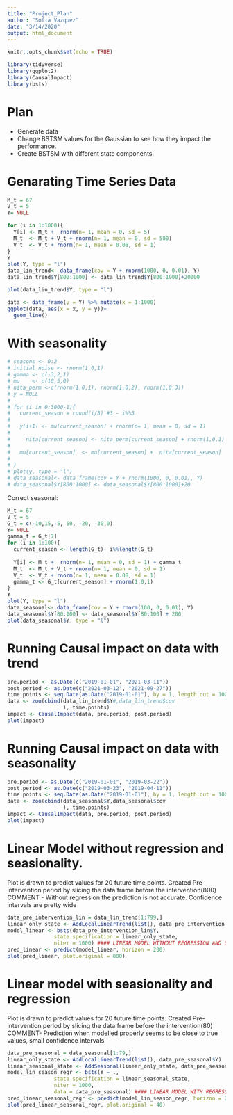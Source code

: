 ```yaml
---
title: "Project_Plan"
author: "Sofia Vazquez"
date: "3/14/2020"
output: html_document
---
```


```r
knitr::opts_chunk$set(echo = TRUE)
```

```r
library(tidyverse)
library(ggplot2)
library(CausalImpact)
library(bsts)
```

# Plan

- Generate data
- Change BSTSM values for the Gaussian to see how they impact the performance.
- Create BSTSM with different state components. 

# Genarating Time Series Data
```r
M_t = 67
V_t = 5
Y= NULL

for (i in 1:1000){
  Y[i] <- M_t +  rnorm(n= 1, mean = 0, sd = 5)
  M_t  <- M_t + V_t + rnorm(n= 1, mean = 0, sd = 500)
  V_t  <- V_t + rnorm(n= 1, mean = 0.08, sd = 1)
}
Y
plot(Y, type = "l")
data_lin_trend<- data_frame(cov = Y + rnorm(1000, 0, 0.01), Y)
data_lin_trend$Y[800:1000] <- data_lin_trend$Y[800:1000]+20000

plot(data_lin_trend$Y, type = "l")

```
```r
data <- data_frame(y = Y) %>% mutate(x = 1:1000)
ggplot(data, aes(x = x, y = y))+
  geom_line()
```
# With seasonality

```r
# seasons <- 0:2
# initial_noise <- rnorm(1,0,1)
# gamma <- c(-3,2,1)
# mu    <- c(10,5,0)
# nita_perm <-c(rnorm(1,0,1), rnorm(1,0,2), rnorm(1,0,3)) 
# y = NULL
# 
# for (i in 0:3000-1){
#   current_season = round(i/3) #3 - i%%3
#   
#   y[i+1] <- mu[current_season] + rnorm(n= 1, mean = 0, sd = 1)
#   
#     nita[current_season] <- nita_perm[current_season] + rnorm(1,0,1)
#     
#   mu[current_season]  <- mu[current_season] +  nita[current_season]
# 
# }
# plot(y, type = "l")
# data_seasonal<- data_frame(cov = Y + rnorm(1000, 0, 0.01), Y)
# data_seasonal$Y[800:1000] <- data_seasonal$Y[800:1000]+20
```

Correct seasonal:
```r
M_t = 67
V_t = 5
G_t = c(-10,15,-5, 50, -20, -30,0)
Y= NULL
gamma_t = G_t[7]
for (i in 1:100){
  current_season <- length(G_t)- i%%length(G_t)
  
  Y[i] <- M_t +  rnorm(n= 1, mean = 0, sd = 1) + gamma_t
  M_t  <- M_t + V_t + rnorm(n= 1, mean = 0, sd = 1)
  V_t  <- V_t + rnorm(n= 1, mean = 0.08, sd = 1)
  gamma_t <- G_t[current_season] + rnorm(1,0,1)
}
Y
plot(Y, type = "l")
data_seasonal<- data_frame(cov = Y + rnorm(100, 0, 0.01), Y)
data_seasonal$Y[80:100] <- data_seasonal$Y[80:100] + 200
plot(data_seasonal$Y, type = "l")
```
# Running Causal impact on data with  trend
```r
pre.period <- as.Date(c("2019-01-01", "2021-03-11"))
post.period <- as.Date(c("2021-03-12", "2021-09-27"))
time.points <- seq.Date(as.Date("2019-01-01"), by = 1, length.out = 1000)
data <- zoo(cbind(data_lin_trend$Y#,data_lin_trend$cov
                  ), time.points)
impact <- CausalImpact(data, pre.period, post.period)
plot(impact)
```
# Running Causal impact on data with seasonality
```r
pre.period <- as.Date(c("2019-01-01", "2019-03-22"))
post.period <- as.Date(c("2019-03-23", "2019-04-11"))
time.points <- seq.Date(as.Date("2019-01-01"), by = 1, length.out = 100)
data <- zoo(cbind(data_seasonal$Y,data_seasonal$cov
                  ), time.points)
impact <- CausalImpact(data, pre.period, post.period)
plot(impact)
```
# Linear Model without regression and seasionality.
Plot is drawn to predict values for 20 future time points.
Created Pre-intervention period by slicing the data frame before the intervention(800)
COMMENT - Without regression the prediction is not accurate. Confidence intervals are pretty wide
```r
data_pre_intervention_lin = data_lin_trend[1:799,]
linear_only_state <- AddLocalLinearTrend(list(), data_pre_intervention_lin$Y)
model_linear <- bsts(data_pre_intervention_lin$Y,
               state.specification = linear_only_state,
               niter = 1000) #### LINEAR MODEL WITHOUT REGRESSION AND SEASIONALITY
pred_linear <- predict(model_linear, horizon = 200)
plot(pred_linear, plot.original = 800)
```
# Linear model with seasionality and regression
Plot is drawn to predict values for 20 future time points.
Created Pre-intervention period by slicing the data frame before the intervention(80)
COMMENT- Prediction when modelled properly seems to be close to true values, small confidence intervals
```r
data_pre_seasonal = data_seasonal[1:79,]
linear_only_state <- AddLocalLinearTrend(list(), data_pre_seasonal$Y)
linear_seasonal_state <- AddSeasonal(linear_only_state, data_pre_seasonal$Y, nseasons = 7)
model_lin_season_regr <- bsts(Y ~ .,
               state.specification = linear_seasonal_state,
               niter = 1000,
               data = data_pre_seasonal) #### LINEAR MODEL WITH REGRESSION AND SEASIONALITY
pred_linear_seasonal_regr <- predict(model_lin_season_regr, horizon = 20,newdata = data_seasonal$cov[80:100])
plot(pred_linear_seasonal_regr, plot.original = 40)
```